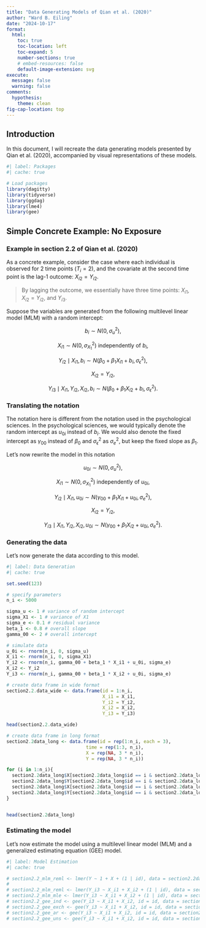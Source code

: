 ```yaml
---
title: "Data Generating Models of Qian et al. (2020)"
author: "Ward B. Eiling"
date: "2024-10-17"
format: 
  html:
    toc: true
    toc-location: left
    toc-expand: 5
    number-sections: true
    # embed-resources: false
    default-image-extension: svg
execute:
  message: false
  warning: false
comments:
  hypothesis: 
    theme: clean
fig-cap-location: top
---
```



## Introduction

In this document, I will recreate the data generating models presented by Qian et al. (2020), accompanied by visual representations of these models.

```r
#| label: Packages
#| cache: true

# Load packages
library(dagitty)
library(tidyverse)
library(ggdag)
library(lme4)
library(gee)
```

## Simple Concrete Example: No Exposure

### Example in section 2.2 of Qian et al. (2020)

As a concrete example, consider the case where each individual is observed for 2 time points ($T_i = 2$), and the covariate at the second time point is the lag-1 outcome: $X_{i2} = Y_{i2}$.

> By lagging the outcome, we essentially have three time points: $X_{i1}$, $X_{i2} = Y_{i2}$, and $Y_{i3}$.

Suppose the variables are generated from the following multilevel linear model (MLM) with a random intercept:

$$
b_i \sim N(0, \sigma_u^2),
$$

$$
X_{i1} \sim N(0, \sigma_{X_1}^2) \text{ independently of } b_i,
$$

$$
Y_{i2} \mid X_{i1}, b_i \sim N(\beta_0 + \beta_1 X_{i1} + b_i, \sigma_\epsilon^2),
$$

$$
X_{i2} = Y_{i2},
$$

$$
Y_{i3} \mid X_{i1}, Y_{i2}, X_{i2}, b_i \sim N(\beta_0 + \beta_1 X_{i2} + b_i, \sigma_\epsilon^2).
$$

### Translating the notation

The notation here is different from the notation used in the psychological sciences. In the psychological sciences, we would typically denote the random intercept as $u_{0i}$ instead of $b_i$. We would also denote the fixed intercept as $\gamma_{00}$ instead of $\beta_0$ and $\sigma_\epsilon^2$ as $\sigma_e^2$, but keep the fixed slope as $\beta_1$.

Let's now rewrite the model in this notation

$$
u_{0i} \sim N(0, \sigma_u^2),
$$

$$
X_{i1} \sim N(0, \sigma_{X_1}^2) \text{ independently of } u_{0i},
$$

$$
Y_{i2} \mid X_{i1}, u_{0i} \sim N(\gamma_{00} + \beta_1 X_{i1} + u_{0i}, \sigma_e^2),
$$

$$
X_{i2} = Y_{i2},
$$

$$
Y_{i3} \mid X_{i1}, Y_{i2}, X_{i2}, u_{0i} \sim N(\gamma_{00} + \beta_1 X_{i2} + u_{0i}, \sigma_e^2).
$$

### Generating the data

Let's now generate the data according to this model.

```r
#| label: Data Generation
#| cache: true

set.seed(123)

# specify parameters
n_i <- 5000

sigma_u <- 1 # variance of random intercept
sigma_X1 <- 1 # variance of X1
sigma_e <- 0.1 # residual variance
beta_1 <- 0.8 # overall slope
gamma_00 <- 2 # overall intercept

# simulate data
u_0i <- rnorm(n_i, 0, sigma_u)
X_i1 <- rnorm(n_i, 0, sigma_X1)
Y_i2 <- rnorm(n_i, gamma_00 + beta_1 * X_i1 + u_0i, sigma_e)
X_i2 <- Y_i2
Y_i3 <- rnorm(n_i, gamma_00 + beta_1 * X_i2 + u_0i, sigma_e)

# create data frame in wide format
section2.2.data_wide <- data.frame(id = 1:n_i,
                                   X_i1 = X_i1,
                                   Y_i2 = Y_i2,
                                   X_i2 = X_i2,
                                   Y_i3 = Y_i3)

head(section2.2.data_wide)

# create data frame in long format
section2.2data_long <- data.frame(id = rep(1:n_i, each = 3),
                             time = rep(1:3, n_i),
                             X = rep(NA, 3 * n_i),
                             Y = rep(NA, 3 * n_i))

for (i in 1:n_i){
  section2.2data_long$X[section2.2data_long$id == i & section2.2data_long$time == 1] <- X_i1[i]
  section2.2data_long$Y[section2.2data_long$id == i & section2.2data_long$time == 2] <- Y_i2[i]
  section2.2data_long$X[section2.2data_long$id == i & section2.2data_long$time == 2] <- X_i2[i]
  section2.2data_long$Y[section2.2data_long$id == i & section2.2data_long$time == 3] <- Y_i3[i]
}


head(section2.2data_long)
```

### Estimating the model

Let's now estimate the model using a multilevel linear model (MLM) and a generalized estimating equation (GEE) model.

```r
#| label: Model Estimation
#| cache: true

# section2.2_mlm_reml <- lmer(Y ~ 1 + X + (1 | id), data = section2.2data_long)
# 
# section2.2_mlm_reml <- lmer(Y_i3 ~ X_i1 + X_i2 + (1 | id), data = section2.2data)
# section2.2_mlm_mle <- lmer(Y_i3 ~ X_i1 + X_i2 + (1 | id), data = section2.2data, REML = FALSE)
# section2.2_gee_ind <- gee(Y_i3 ~ X_i1 + X_i2, id = id, data = section2.2data, family = gaussian, corstr = "independence")
# section2.2_gee_exch <- gee(Y_i3 ~ X_i1 + X_i2, id = id, data = section2.2data, family = gaussian, corstr = "exchangeable")
# section2.2_gee_ar <- gee(Y_i3 ~ X_i1 + X_i2, id = id, data = section2.2data, family = gaussian, corstr = "AR-M")
# section2.2_gee_uns <- gee(Y_i3 ~ X_i1 + X_i2, id = id, data = section2.2data, family = gaussian, corstr = "unstructured")
```




